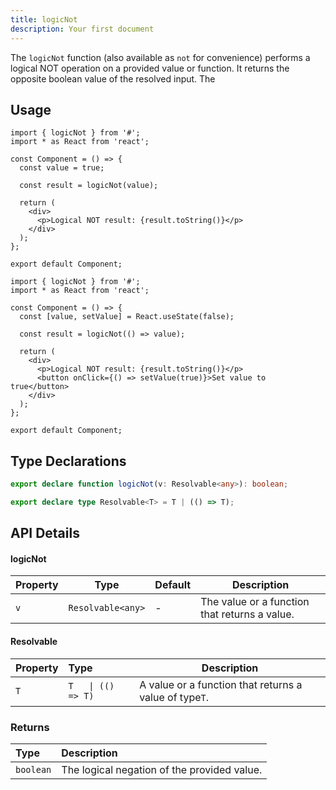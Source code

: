 ```yaml
---
title: logicNot
description: Your first document
---
```


The `logicNot` function (also available as `not` for convenience) performs a logical NOT operation on a provided value or function. It returns the opposite boolean value of the resolved input. The

## Usage

```tsx
import { logicNot } from '#';
import * as React from 'react';

const Component = () => {
  const value = true;

  const result = logicNot(value);

  return (
    <div>
      <p>Logical NOT result: {result.toString()}</p>
    </div>
  );
};

export default Component;
```

```tsx
import { logicNot } from '#';
import * as React from 'react';

const Component = () => {
  const [value, setValue] = React.useState(false);

  const result = logicNot(() => value);

  return (
    <div>
      <p>Logical NOT result: {result.toString()}</p>
      <button onClick={() => setValue(true)}>Set value to true</button>
    </div>
  );
};

export default Component;
```

## Type Declarations

```typescript
export declare function logicNot(v: Resolvable<any>): boolean;

export declare type Resolvable<T> = T | (() => T);
```

## API Details

#### logicNot

| Property | Type              | Default | Description                                   |
| -------- | ----------------- | ------- | --------------------------------------------- |
| `v`      | `Resolvable<any>` | -       | The value or a function that returns a value. |

#### Resolvable

| Property | Type               | Description                                            |
| :------- | :----------------- | ------------------------------------------------------ |
| `T`      | `T   \| (() => T)` | A value or a function that returns a value of type`T`. |

### Returns

| Type      | Description                                 |
| :-------- | :------------------------------------------ |
| `boolean` | The logical negation of the provided value. |